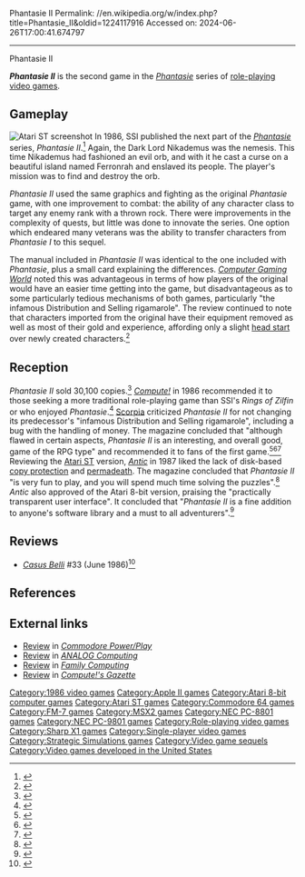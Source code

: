 Phantasie II
Permalink: //en.wikipedia.org/w/index.php?title=Phantasie_II&oldid=1224117916
Accessed on: 2024-06-26T17:00:41.674797



------
Phantasie II
{{Short description|1986 video game}}
{{Lead too short|date=October 2022}}
{{Infobox video game
|title = Phantasie II
|image = Phantasie II.jpg
|caption = Commodore 64 cover art
|developer = Winston Douglas Wood
|publisher = [[Strategic Simulations]]
|series = ''[[Phantasie (series)|Phantasie]]''
|platforms = [[Apple II]], [[Commodore 64]], [[Atari 8-bit]], [[Atari ST]], [[PC-88]], [[PC-98]], [[FM-7]], [[Sharp X1]], [[MSX]]
|release=1986
|genre = [[Role-playing video game|Role-playing]]
|modes = [[Single-player]]
}}

'''''Phantasie II''''' is the second game in the ''[[Phantasie (series)|Phantasie]]'' series of [[role-playing video game]]s.

==Gameplay==
[[File:Phantasie_II_Atari_ST_screenshot.png|thumb|left|Atari ST screenshot]]
In 1986, SSI published the next part of the ''[[Phantasie (series)|Phantasie]]'' series, ''Phantasie II''.<ref>{{cite web | first=Matt | last=Barton | date=2007-02-23 | work=The History of Computer Role-Playing Games | title=Part 2: The Golden Age (1985-1993) | url=http://www.gamasutra.com/features/20070223b/barton_03.shtml | publisher=[[Gamasutra]] | accessdate=2009-03-26 | url-status=dead | archiveurl=https://web.archive.org/web/20090312012343/http://www.gamasutra.com/features/20070223b/barton_03.shtml | archivedate=2009-03-12}}</ref> Again, the Dark Lord Nikademus was the nemesis. This time Nikademus had fashioned an evil orb, and with it he cast a curse on a beautiful island named Ferronrah and enslaved its people. The player's mission was to find and destroy the orb.

''Phantasie II'' used the same graphics and fighting as the original ''Phantasie'' game, with one improvement to combat: the ability of any character class to target any enemy rank with a thrown rock. There were improvements in the complexity of quests, but little was done to innovate the series. One option which endeared many veterans was the ability to transfer characters from ''Phantasie I'' to this sequel.

The manual included in ''Phantasie II'' was identical to the one included with ''Phantasie'', plus a small card explaining the differences. ''[[Computer Gaming World]]'' noted this was advantageous in terms of how players of the original would have an easier time getting into the game, but disadvantageous as to some particularly tedious mechanisms of both games, particularly "the infamous Distribution and Selling rigamarole". The review continued to note that characters imported from the original have their equipment removed as well as most of their gold and experience, affording only a slight [[Head start (positioning)|head start]] over newly created characters.<ref name = "CGW">{{Cite news | date = August 1986 | author = Scorpia | authorlink=Scorpia (journalist) | magazine = [[Computer Gaming World]] | title = Phantasie II | pages = 15–19}}</ref>

==Reception==
''Phantasie II'' sold 30,100 copies.<ref name="maher20160318">{{cite web | url=http://www.filfre.net/2016/03/opening-the-gold-box-part-3-from-tabletop-to-desktop/ | title=Opening the Gold Box, Part 3: From Tabletop to Desktop | publisher=The Digital Antiquarian | date=2016-03-18 | accessdate=19 March 2016 | author=Maher, Jimmy}}</ref> ''[[Compute!]]'' in 1986 recommended it to those seeking a more traditional role-playing game than SSI's ''Rings of Zilfin'' or who enjoyed ''Phantasie''.<ref name="trunzo198608">{{cite news | url=https://archive.org/stream/1986-08-compute-magazine/Compute_Issue_075_1986_Aug#page/n61/mode/2up | title=Three Fantasy Games For Commodore And Apple | work=Compute! | date=August 1986 | accessdate=9 November 2013 | author=Trunzo, James V. | pages=60}}</ref> [[Scorpia (journalist)|Scorpia]] criticized ''Phantasie II'' for not changing its predecessor's "infamous Distribution and Selling rigamarole", including a bug with the handling of money. The magazine concluded that "although flawed in certain aspects, ''Phantasie II'' is an interesting, and overall good, game of the RPG type" and recommended it to fans of the first game.<ref name="scorpia198608">{{cite magazine | title=Phantasie II | magazine=Computer Gaming World | date=June 1986 | url=http://www.cgwmuseum.org/galleries/index.php?year=1986&pub=2&id=30 | accessdate=1 November 2013 | author=Scorpia | authorlink=Scorpia (journalist) | pages=16}}</ref><ref name="scorpia199110">{{cite magazine | url=http://www.cgwmuseum.org/galleries/index.php?year=1991&pub=2&id=87 | title=C*R*P*G*S / Computer Role-Playing Game Survey | magazine=Computer Gaming World | date=October 1991 | accessdate=18 November 2013 | author=Scorpia | authorlink=Scorpia (journalist) | pages=16}}</ref><ref name="scorpia199310">{{cite magazine | url=http://www.cgwmuseum.org/galleries/index.php?year=1993&pub=2&id=111 | title=Scorpia's Magic Scroll Of Games | magazine=Computer Gaming World | date=October 1993 | accessdate=25 March 2016 | author=Scorpia | authorlink=Scorpia (journalist) | pages=34–50}}</ref> Reviewing the [[Atari ST]] version, ''[[Antic (magazine)|Antic]]'' in 1987 liked the lack of disk-based [[copy protection]] and [[permadeath]]. The magazine concluded that ''Phantasie II'' "is very fun to play, and you will spend much time solving the puzzles".<ref name="guber198709">{{cite news | url=https://archive.org/stream/1987-09-anticmagazine/Antic_Vol_6-05_1987-09_Atari_Computers_Work_Hard#page/n57/mode/2up | title=Phantasie II | work=Antic | date=September 1987 | accessdate=12 January 2015 | author=Guber, Sol | pages=58}}</ref> ''Antic'' also approved of the Atari 8-bit version, praising the "practically transparent user interface". It concluded that "''Phantasie II'' is a fine addition to anyone's software library and a must to all adventurers".<ref name="panak198805">{{Cite magazine | last=Panak | first=Steve | date=May 1988 | url=http://www.atarimagazines.com/v7n1/productreviews.html | title=Product Reviews | magazine=Antic | volume=7 | issue=1}}</ref>

==Reviews==
* ''[[Casus Belli (magazine)|Casus Belli]]'' #33 (June 1986)<ref>{{Cite web|url=https://rpggeek.com/rpgissuearticle/139036/ludotique|title = Ludotique &#124; Article &#124; RPGGeek}}</ref>

==References==
{{reflist}}

==External links==
* [https://archive.org/details/commodore-power-play-23/page/n33/mode/2up Review] in ''[[Commodore Power/Play]]''
* [https://archive.org/details/analog-computing-magazine-57/page/n77/mode/2up Review] in ''[[ANALOG Computing]]''
* [https://archive.org/details/family-computing-36/page/n87/mode/2up Review] in ''[[Family Computing]]''
* [https://archive.org/details/1986-10-computegazette/page/n65/mode/2up Review] in ''[[Compute!'s Gazette]]''

[[Category:1986 video games]]
[[Category:Apple II games]]
[[Category:Atari 8-bit computer games]]
[[Category:Atari ST games]]
[[Category:Commodore 64 games]]
[[Category:FM-7 games]]
[[Category:MSX2 games]]
[[Category:NEC PC-8801 games]]
[[Category:NEC PC-9801 games]]
[[Category:Role-playing video games]]
[[Category:Sharp X1 games]]
[[Category:Single-player video games]]
[[Category:Strategic Simulations games]]
[[Category:Video game sequels]]
[[Category:Video games developed in the United States]]